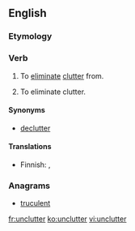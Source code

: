 ==English==

===Etymology===
{{prefix|un|clutter|lang=en}}

===Verb===
{{en-verb|unclutters|uncluttering|uncluttered|uncluttered}}

# {{context|transitive|lang=en}} To [[eliminate]] [[clutter]] from.
# {{context|intransitive|lang=en}} To eliminate clutter.

====Synonyms====
* {{sense|both senses}} [[declutter]]

====Translations====
{{trans-top|To eliminate clutter}}
* Finnish: {{t+|fi|järjestää}}, {{t|fi|selkeyttää}}
{{trans-mid}}
{{trans-bottom}}

===Anagrams===
* [[truculent#English|truculent]]

[[fr:unclutter]]
[[ko:unclutter]]
[[vi:unclutter]]